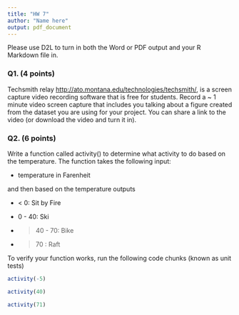 ```yaml
---
title: "HW 7"
author: "Name here"
output: pdf_document
---
```


Please use D2L to turn in both the Word or PDF output and your R Markdown file in.

### Q1. (4 points)
Techsmith relay [http://ato.montana.edu/technologies/techsmith/](http://ato.montana.edu/technologies/techsmith/), is a screen capture video recording software that is free for students. Record a ~ 1 minute video screen capture that includes you talking about a figure created from the dataset you are using for your project. You can share a link to the video (or download the video and turn it in).

### Q2. (6 points)

Write a function called activity() to determine what activity to do based on the temperature. The function takes the following input:

- temperature in Farenheit

and then based on the temperature outputs

- < 0: Sit by Fire

- 0 - 40: Ski

- >40 - 70: Bike

- >70 : Raft

To verify your function works, run the following code chunks (known as unit tests)

```r
activity(-5)

activity(40)

activity(71)

```